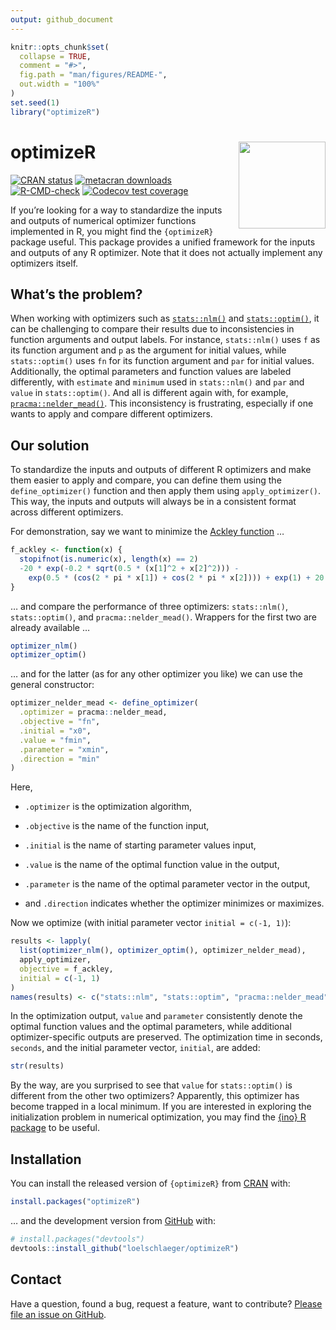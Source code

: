 ```yaml
---
output: github_document
---
```


<!-- README.md is generated from README.Rmd. Please edit that file -->

```r
knitr::opts_chunk$set(
  collapse = TRUE,
  comment = "#>",
  fig.path = "man/figures/README-",
  out.width = "100%"
)
set.seed(1)
library("optimizeR")
```

# optimizeR <img src="man/figures/logo.png" align="right" height="139" />

<!-- badges: start -->
[![CRAN status](https://www.r-pkg.org/badges/version/optimizeR)](https://CRAN.R-project.org/package=optimizeR)
[![metacran downloads](https://cranlogs.r-pkg.org/badges/last-month/optimizeR)](https://cran.r-project.org/package=optimizeR)
[![R-CMD-check](https://github.com/loelschlaeger/optimizeR/workflows/R-CMD-check/badge.svg)](https://github.com/loelschlaeger/optimizeR/actions)
[![Codecov test coverage](https://codecov.io/gh/loelschlaeger/optimizeR/branch/master/graph/badge.svg)](https://app.codecov.io/gh/loelschlaeger/optimizeR?branch=master)
<!-- badges: end -->

If you're looking for a way to standardize the inputs and outputs of numerical optimizer functions implemented in R, you might find the `{optimizeR}` package useful. This package provides a unified framework for the inputs and outputs of any R optimizer. Note that it does not actually implement any optimizers itself.

## What's the problem? 

When working with optimizers such as [`stats::nlm()`](https://stat.ethz.ch/R-manual/R-devel/library/stats/html/nlm.html) and [`stats::optim()`](https://stat.ethz.ch/R-manual/R-devel/library/stats/html/optim.html), it can be challenging to compare their results due to inconsistencies in function arguments and output labels. For instance, `stats::nlm()` uses `f` as its function argument and `p` as the argument for initial values, while `stats::optim()` uses `fn` for its function argument and `par` for initial values. Additionally, the optimal parameters and function values are labeled differently, with `estimate` and `minimum` used in `stats::nlm()` and `par` and `value` in `stats::optim()`. And all is different again with, for example, [`pracma::nelder_mead()`](https://CRAN.R-project.org/package=pracma). This inconsistency is frustrating, especially if one wants to apply and compare different optimizers.

## Our solution

To standardize the inputs and outputs of different R optimizers and make them easier to apply and compare, you can define them using the `define_optimizer()` function and then apply them using `apply_optimizer()`. This way, the inputs and outputs will always be in a consistent format across different optimizers.

For demonstration, say we want to minimize the [Ackley function](https://en.wikipedia.org/wiki/Ackley_function) ...

```r
f_ackley <- function(x) {
  stopifnot(is.numeric(x), length(x) == 2)
  -20 * exp(-0.2 * sqrt(0.5 * (x[1]^2 + x[2]^2))) -
    exp(0.5 * (cos(2 * pi * x[1]) + cos(2 * pi * x[2]))) + exp(1) + 20
}
```

... and compare the performance of three optimizers: `stats::nlm()`, `stats::optim()`, and `pracma::nelder_mead()`. Wrappers for the first two are already available ...

```r
optimizer_nlm()
optimizer_optim()
```

... and for the latter (as for any other optimizer you like) we can use the general constructor:

```r
optimizer_nelder_mead <- define_optimizer(
  .optimizer = pracma::nelder_mead,
  .objective = "fn",
  .initial = "x0",
  .value = "fmin",
  .parameter = "xmin",
  .direction = "min"
)
```

Here,

- `.optimizer` is the optimization algorithm,

- `.objective` is the name of the function input,

- `.initial` is the name of starting parameter values input,

- `.value` is the name of the optimal function value in the output,

- `.parameter` is the name of the optimal parameter vector in the output,

- and `.direction` indicates whether the optimizer minimizes or maximizes.

Now we optimize (with initial parameter vector `initial = c(-1, 1)`):

```r
results <- lapply(
  list(optimizer_nlm(), optimizer_optim(), optimizer_nelder_mead),
  apply_optimizer, 
  objective = f_ackley, 
  initial = c(-1, 1)
)
names(results) <- c("stats::nlm", "stats::optim", "pracma::nelder_mead")
```

In the optimization output, `value` and `parameter` consistently denote the optimal function values and the optimal parameters, while additional optimizer-specific outputs are preserved. The optimization time in seconds, `seconds`, and the initial parameter vector, `initial`, are added:

```r
str(results)
```

By the way, are you surprised to see that `value` for `stats::optim()` is different from the other two optimizers? Apparently, this optimizer has become trapped in a local minimum. If you are interested in exploring the initialization problem in numerical optimization, you may find the [{ino} R package](https://github.com/loelschlaeger/ino) to be useful.

## Installation

You can install the released version of `{optimizeR}` from [CRAN](https://CRAN.R-project.org) with:

```r
install.packages("optimizeR")
```

... and the development version from [GitHub](https://github.com/) with:

```r
# install.packages("devtools")
devtools::install_github("loelschlaeger/optimizeR")
```

## Contact

Have a question, found a bug, request a feature, want to contribute? [Please file an issue on GitHub](https://github.com/loelschlaeger/optimizeR/issues/new/choose).
